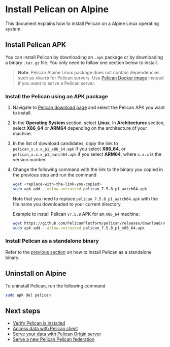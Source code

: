 # Install Pelican on Alpine

This document explains how to install Pelican on a Alpine Linux operating system.

## Install Pelican APK

You can install Pelican by downloading an `.apk` package or by downloading a binary `.tar.gz` file. You only need to follow one section below to install.

> **Note**: Pelican Alpine Linux package does not contain dependencies such as `XRootD` for Pelican servers. Use [Pelican Docker image](./docker.mdx) instead if you want to serve a Pelican server.

### Install the Pelican using an APK package

1. Navigate to [Pelican download page](../install.mdx) and select the Pelican APK you want to install.

2. In the **Operating System** section, select **Linux**. In **Architectures** section, select **X86_64** or **ARM64** depending on the architecture of your machine.

3. In the list of download candidates, copy the link to `pelican_x.x.x_p1_x86_64.apk` if you select **X86_64**, or `pelican_x.x.x_p1_aarch64.apk` if you select **ARM64**, where `x.x.x` is the version number.

4. Change the following command with the link to the binary you copied in the previous step and run the command

    ```bash
    wget <replace-with-the-link-you-copied>
    sudo apk add --allow-untrusted pelican_7.5.8_p1_aarch64.apk
    ```

    Note that you need to replace `pelican_7.5.8_p1_aarch64.apk` with the file name you downloaded to your current directory.

    Example to install Pelican `v7.5.8` APK for an `X86_64` machine:

    ```bash
    wget https://github.com/PelicanPlatform/pelican/releases/download/v7.5.8/pelican_7.5.8_p1_x86_64.apk
    sudo apk add --allow-untrusted pelican_7.5.8_p1_x86_64.apk
    ```

### Install Pelican as a standalone binary

Refer to the [previous section](./rhel.mdx#install-pelican-as-a-standalone-binary) on how to install Pelican as a standalone binary.

## Uninstall on Alpine

To uninstall Pelican, run the following command

```bash
sudo apk del pelican
```

## Next steps

* [Verify Pelican is installed](../install.mdx#verify-pelican-is-installed)
* [Access data with Pelican client](../client-usage.mdx)
* [Serve your data with Pelican Origin server](../serving_an_origin.mdx)
* [Serve a new Pelican Pelican federation](../serving_a_federation.mdx)
